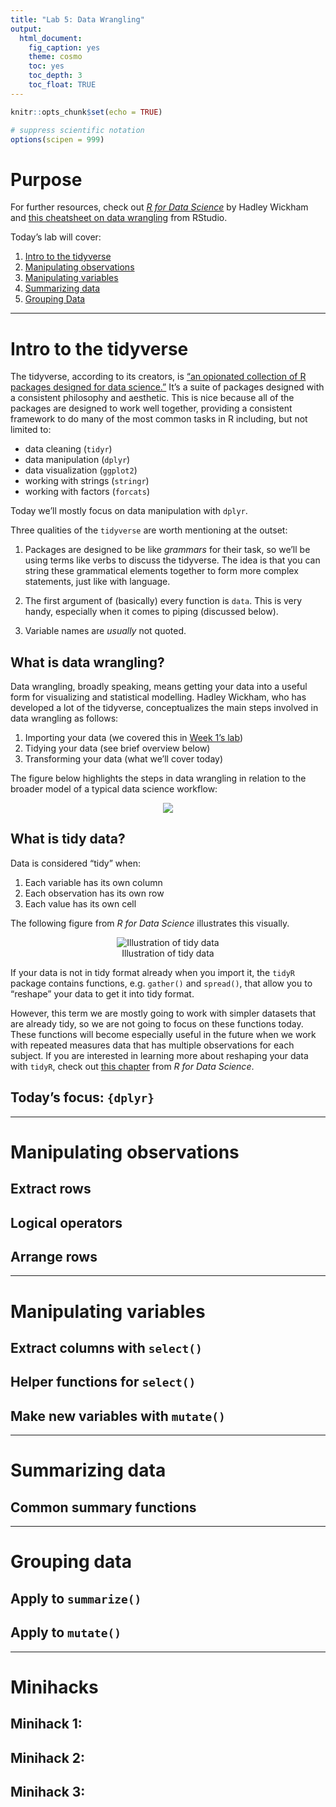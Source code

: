 ```yaml
---
title: "Lab 5: Data Wrangling"
output: 
  html_document: 
    fig_caption: yes
    theme: cosmo
    toc: yes
    toc_depth: 3
    toc_float: TRUE
---
```


```r
knitr::opts_chunk$set(echo = TRUE)

# suppress scientific notation
options(scipen = 999)
```


# **Purpose**

For further resources, check out [*R for Data Science*](https://r4ds.had.co.nz/){target="_blank"} by Hadley Wickham and [this cheatsheet on data wrangling](https://rstudio.com/wp-content/uploads/2015/02/data-wrangling-cheatsheet.pdf){target="_blank"} from RStudio.


Today's lab will cover:

1. [Intro to the tidyverse](#tidy)
1. [Manipulating observations](#obs)
1. [Manipulating variables](#vars)
1. [Summarizing data](#summarize)
1. [Grouping Data](#group)


***

# **Intro to the tidyverse**{#tidy}

The tidyverse, according to its creators, is ["an opionated collection of R packages designed for data science."](https://www.tidyverse.org/){target="_blank"} It's a suite of packages designed with a consistent philosophy and aesthetic. This is nice because all of the packages are designed to work well together, providing a consistent framework to do many of the most common tasks in R including, but not limited to:

* data cleaning (`tidyr`)
* data manipulation (`dplyr`)
* data visualization (`ggplot2`)
* working with strings (`stringr`)
* working with factors (`forcats`)

Today we'll mostly focus on data manipulation with `dplyr`.

Three qualities of the `tidyverse` are worth mentioning at the outset:

1. Packages are designed to be like *grammars* for their task, so we'll be using terms like verbs to discuss the tidyverse. The idea is that you can string these grammatical elements together to form more complex statements, just like with language. 

2. The first argument of (basically) every function is `data`. This is very handy, especially when it comes to piping (discussed below).

3. Variable names are *usually* not quoted.

## What is data wrangling?

Data wrangling, broadly speaking, means getting your data into a useful form for visualizing and statistical modelling. Hadley Wickham, who has developed a lot of the tidyverse, conceptualizes the main steps involved in data wrangling as follows:

1. Importing your data (we covered this in [Week 1's lab](https://uopsych.github.io/psy611/labs/lab-1.html#importing_data_into_r){target="_blank"})
2. Tidying your data (see brief overview below)
3. Transforming your data (what we'll cover today)

The figure below highlights the steps in data wrangling in relation to the broader model of a typical data science workflow:

<center>
![](resources/lab5/intro/wrangle_overview.png)
</center>

## What is tidy data?

Data is considered "tidy" when:

1. Each variable has its own column
2. Each observation has its own row
3. Each value has its own cell

The following figure from *R for Data Science* illustrates this visually. 

<center>
![Illustration of tidy data](resources/lab5/intro/tidy_data.png)
</center>

If your data is not in tidy format already when you import it, the `tidyR` package contains functions, e.g. `gather()` and `spread()`, that allow you to "reshape" your data to get it into tidy format. 

However, this term we are mostly going to work with simpler datasets that are already tidy, so we are not going to focus on these functions today. These functions will become especially useful in the future when we work with repeated measures data that has multiple observations for each subject. If you are interested in learning more about reshaping your data with `tidyR`, check out [this chapter](https://r4ds.had.co.nz/tidy-data.html#introduction-6){target="_blank"} from *R for Data Science*.

## Today's focus: `{dplyr}`

***

# **Manipulating observations**{#obs}

## Extract rows

## Logical operators

## Arrange rows

***

# **Manipulating variables**{#vars}

## Extract columns with `select()`

## Helper functions for `select()`

## Make new variables with `mutate()`

***

# **Summarizing data**{#summarize}

## Common summary functions

*** 

# **Grouping data**{#group}

## Apply to `summarize()`

## Apply to `mutate()`

***

# **Minihacks**

## Minihack 1:

## Minihack 2:

## Minihack 3: